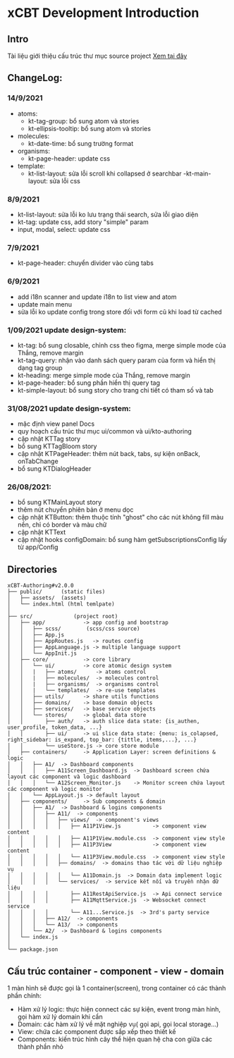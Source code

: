 
<Meta title="KTDesign/0.Giới thiệu" />

<style>{`
  .subheading {
    --mediumdark: '#999999';
    font-weight: 900;
    font-size: 13px;
    color: #999;
    letter-spacing: 6px;
    line-height: 24px;
    text-transform: uppercase;
    margin-bottom: 12px;
    margin-top: 40px;
  }

  .link-list {
    display: grid;
    grid-template-columns: 1fr;
    grid-template-rows: 1fr 1fr;
    row-gap: 10px;
  }

  @media (min-width: 620px) {
    .link-list {
      row-gap: 20px;
      column-gap: 20px;
      grid-template-columns: 1fr 1fr;
    }
  }

  @media all and (-ms-high-contrast:none) {
  .link-list {
      display: -ms-grid;
      -ms-grid-columns: 1fr 1fr;
      -ms-grid-rows: 1fr 1fr;
    }
  }

  .link-item {
    display: block;
    padding: 20px 30px 20px 15px;
    border: 1px solid #00000010;
    border-radius: 5px;
    transition: background 150ms ease-out, border 150ms ease-out, transform 150ms ease-out;
    color: #333333;
    display: flex;
    align-items: flex-start;
  }

  .link-item:hover {
    border-color: #1EA7FD50;
    transform: translate3d(0, -3px, 0);
    box-shadow: rgba(0, 0, 0, 0.08) 0 3px 10px 0;
  }

  .link-item:active {
    border-color: #1EA7FD;
    transform: translate3d(0, 0, 0);
  }

  .link-item strong {
    font-weight: 700;
    display: block;
    margin-bottom: 2px;
  }
  
  .link-item img {
    height: 40px;
    width: 40px;
    margin-right: 15px;
    flex: none;
  }

  .link-item span {
    font-size: 14px;
    line-height: 20px;
  }

  .tip {
    display: inline-block;
    border-radius: 1em;
    font-size: 11px;
    line-height: 12px;
    font-weight: 700;
    background: #E7FDD8;
    color: #66BF3C;
    padding: 4px 12px;
    margin-right: 10px;
    vertical-align: top;
  }

  .tip-wrapper {
    font-size: 13px;
    line-height: 20px;
    margin-top: 40px;
    margin-bottom: 40px;
  }

  .tip-wrapper code {
    font-size: 12px;
    display: inline-block;
  }

  
`}</style>

# xCBT Development Introduction

## Intro 
Tài liệu giới thiệu cấu trúc thư mục source project
[Xem tại đây](#directories)

## ChangeLog:

### 14/9/2021 
- atoms:
  - kt-tag-group: bổ sung atom và stories
  - kt-ellipsis-tooltip: bổ sung atom và stories
- molecules:
  - kt-date-time: bổ sung trường format
- organisms:
  - kt-page-header: update css
- template:
  - kt-list-layout: sửa lỗi scroll khi collapsed ở searchbar
  -kt-main-layout: sửa lỗi css

### 8/9/2021 
- kt-list-layout: sửa lỗi ko lưu trạng thái search, sửa lỗi giao diện
- kt-tag: update css, add story "simple" param
- input, modal, select: update css

### 7/9/2021 
- kt-page-header: chuyển divider vào cùng tabs

### 6/9/2021 
- add i18n scanner and update i18n to list view and atom
- update main menu
- sửa lỗi ko update config trong store đối với form cũ khi load từ cached

### 1/09/2021 update design-system:
- kt-tag: bổ sung closable, chỉnh css theo figma, merge simple mode của Thắng, remove margin
- kt-tag-query: nhận vào danh sách query param của form và hiển thị dạng tag group
- kt-heading: merge simple mode của Thắng, remove margin
- kt-page-header: bổ sung phần hiển thị query tag
- kt-simple-layout: bổ sung story cho trang chi tiết có tham số và tab

### 31/08/2021 update design-system:
- mặc định view panel Docs
- quy hoạch cấu trúc thư mục ui/common và ui/kto-authoring
- cập nhật KTTag story
- bổ sung KTTagBloom story
- cập nhật KTPageHeader: thêm nút back, tabs, sự kiện onBack, onTabChange
- bổ sung KTDialogHeader

### 26/08/2021:
- bổ sung KTMainLayout story
- thêm nút chuyển phiên bản ở menu dọc
- cập nhật KTButton: thêm thuộc tính "ghost" cho các nút không fill màu nền, chỉ có border và màu chữ
- cập nhật KTText
- cập nhật hooks configDomain: bổ sung hàm getSubscriptionsConfig lấy từ app/Config

## Directories
```
xCBT-Authoring#v2.0.0
├── public/      (static files)
│   ├── assets/  (assets)
│   └── index.html (html temlpate)
│
├── src/             (project root)
│   ├── app/            -> app config and bootstrap
│   │   ├── scss/        (scss/css source)
│   │   ├── App.js
│   │   ├── AppRoutes.js   -> routes config
│   │   ├── AppLanguage.js -> multiple language support
│   │   └── AppInit.js
│   ├── core/           -> core library
│   │   └── ui/         -> core atomic design system
│   │   |   ├── atoms/      -> atoms control
│   │   |   ├── molecules/  -> molecules control
│   │   |   ├── organisms/  -> organisms control
│   │   |   └── templates/  -> re-use templates
│   │   ├── utils/      -> share utils functions
│   │   ├── domains/    -> base domain objects
│   │   ├── services/   -> base service objects
│   │   └── stores/     -> global data store
│   │       ├── auth/   -> auth slice data state: {is_authen, user_profile, token_data, ...}
│   │       ├── ui/     -> ui slice data state: {menu: is_colapsed, right_sidebar: is_expand, top_bar: {tittle, items,...}, ...}
│   │       └── useStore.js -> core store module
│   ├── containers/     -> Application Layer: screen definitions & logic
│   │   ├── A1/  -> Dashboard components
│   │   │   ├── A11Screen_Dashboard.js  -> Dashboard screen chứa layout các component và logic dashboard
│   │   │   └── A12Screen_Monitor.js    -> Monitor screen chứa layout các component và logic monitor
│   │   └── AppLayout.js -> default layout
│   ├── components/     -> Sub components & domain
│   │   ├── A1/  -> Dashboard & logins components
│   │   │   ├── A11/  -> components
│   │   │   │   ├── views/  -> component's views
│   │   │   │   │   ├── A11P1View.js          -> component view content
│   │   │   │   │   ├── A11P1View.module.css  -> component view style
│   │   │   │   │   ├── A11P3View             -> component view content
│   │   │   │   │   └── A11P3View.module.css  -> component view style
│   │   │   │   ├── domains/  -> domains thao tác với dữ liệu nghiệp vụ
│   │   │   │   │   └── A11Domain.js  -> Domain data implement logic
│   │   │   │   └── services/  -> service kết nối và truyền nhận dữ liệu
│   │   │   │       ├── A11RestApiService.js  -> Api connect service
│   │   │   │       ├── A11MqttService.js  -> Websocket connect service
│   │   │   │       └── A11...Service.js  -> 3rd's party service
│   │   │   ├── A12/  -> components
│   │   │   └── A13/  -> components
│   │   └── A2/  -> Dashboard & logins components
│   └── index.js
│
└── package.json
```
## Cấu trúc container - component - view - domain
1 màn hình sẽ được gọi là 1 container(screen), trong container có các thành phần chính:
- Hàm xử lý logic: thực hiện connect các sự kiện, event trong màn hình, gọi hàm xử lý domain khi cần
- Domain: các hàm xử lý về mặt nghiệp vụ( gọi api, gọi local storage...)
- View: chứa các component được sắp xếp theo thiết kế
- Components: kiến trúc hình cây thể hiện quan hệ cha con giữa các thành phần nhỏ